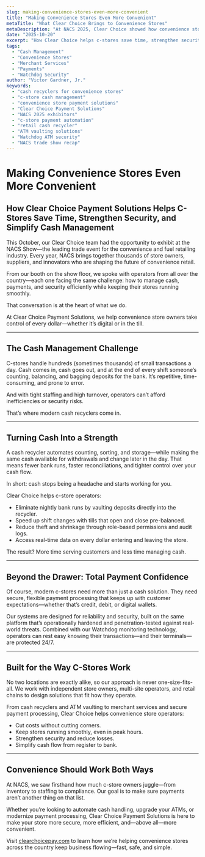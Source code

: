 ```yaml
---
slug: making-convenience-stores-even-more-convenient
title: "Making Convenience Stores Even More Convenient"
metaTitle: "What Clear Choice Brings to Convenience Stores"
metaDescription: "At NACS 2025, Clear Choice showed how convenience stores can save time, cut costs, and simplify payments with secure, automated cash management."
date: "2025-10-20"
excerpt: "How Clear Choice helps c-stores save time, strengthen security, and simplify cash management—our takeaways from NACS 2025."
tags:
  - "Cash Management"
  - "Convenience Stores"
  - "Merchant Services"
  - "Payments"
  - "Watchdog Security"
author: "Victor Gardner, Jr."
keywords:
  - "cash recyclers for convenience stores"
  - "c-store cash management"
  - "convenience store payment solutions"
  - "Clear Choice Payment Solutions"
  - "NACS 2025 exhibitors"
  - "c-store payment automation"
  - "retail cash recycler"
  - "ATM vaulting solutions"
  - "Watchdog ATM security"
  - "NACS trade show recap"
---
```


# Making Convenience Stores Even More Convenient

## How Clear Choice Payment Solutions Helps C-Stores Save Time, Strengthen Security, and Simplify Cash Management

This October, our Clear Choice team had the opportunity to exhibit at the NACS Show—the leading trade event for the convenience and fuel retailing industry. Every year, NACS brings together thousands of store owners, suppliers, and innovators who are shaping the future of convenience retail.

From our booth on the show floor, we spoke with operators from all over the country—each one facing the same challenge: how to manage cash, payments, and security efficiently while keeping their stores running smoothly.

That conversation is at the heart of what we do.

At Clear Choice Payment Solutions, we help convenience store owners take control of every dollar—whether it’s digital or in the till.

---

## The Cash Management Challenge

C-stores handle hundreds (sometimes thousands) of small transactions a day. Cash comes in, cash goes out, and at the end of every shift someone’s counting, balancing, and bagging deposits for the bank. It’s repetitive, time-consuming, and prone to error.

And with tight staffing and high turnover, operators can’t afford inefficiencies or security risks.

That’s where modern cash recyclers come in.

---

## Turning Cash Into a Strength

A cash recycler automates counting, sorting, and storage—while making the same cash available for withdrawals and change later in the day. That means fewer bank runs, faster reconciliations, and tighter control over your cash flow.

In short: cash stops being a headache and starts working for you.

Clear Choice helps c-store operators:

- Eliminate nightly bank runs by vaulting deposits directly into the recycler.
- Speed up shift changes with tills that open and close pre-balanced.
- Reduce theft and shrinkage through role-based permissions and audit logs.
- Access real-time data on every dollar entering and leaving the store.

The result? More time serving customers and less time managing cash.

---

## Beyond the Drawer: Total Payment Confidence

Of course, modern c-stores need more than just a cash solution. They need secure, flexible payment processing that keeps up with customer expectations—whether that’s credit, debit, or digital wallets.

Our systems are designed for reliability and security, built on the same platform that’s operationally hardened and penetration-tested against real-world threats. Combined with our Watchdog monitoring technology, operators can rest easy knowing their transactions—and their terminals—are protected 24/7.

---

## Built for the Way C-Stores Work

No two locations are exactly alike, so our approach is never one-size-fits-all. We work with independent store owners, multi-site operators, and retail chains to design solutions that fit how they operate.

From cash recyclers and ATM vaulting to merchant services and secure payment processing, Clear Choice helps convenience store operators:

- Cut costs without cutting corners.
- Keep stores running smoothly, even in peak hours.
- Strengthen security and reduce losses.
- Simplify cash flow from register to bank.

---

## Convenience Should Work Both Ways

At NACS, we saw firsthand how much c-store owners juggle—from inventory to staffing to compliance. Our goal is to make sure payments aren’t another thing on that list.

Whether you’re looking to automate cash handling, upgrade your ATMs, or modernize payment processing, Clear Choice Payment Solutions is here to make your store more secure, more efficient, and—above all—more convenient.

Visit [clearchoicepay.com](https://clearchoicepay.com) to learn how we’re helping convenience stores across the country keep business flowing—fast, safe, and simple.

<br />

